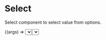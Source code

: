 

<Meta title="Example/Select" component={Select} />

# Select

<Description>Select component to select value from options.</Description>

<Canvas>
  <Story
    name="Local filtering"
    args={{
      style: { width: 200 },
      showSearch: true,
      options: [
        { label: 'Option 1', value: 'option-1' },
        { label: 'Option 2', value: 'option-2' },
      ],
    }}
  >
    {(args) => <Select {...args} />}
  </Story>
</Canvas>

## Props

<ArgsTable of={Select} />

### OptionProps

Ref: [OptionProps@Select@antd@3.x](https://3x.ant.design/components/select/#Option-props)

## Features Beyond `Select@antd@3.x`

- [x] Define the select options by `options` prop.
- [x] Use `option.label` to filter options by default.

## Stories

### JSX Style Options

<Canvas>
  <Story name="JSX Style Options">
    <Select style={{ width: 200 }}>
      <Select.Option value="option-1">Option 1</Select.Option>
      <Select.Option value="option-2">Option 2</Select.Option>
    </Select>
  </Story>
</Canvas>
